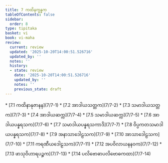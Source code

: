 ```yaml
---
title: 7 ကထိနက္ခန္ဓက
tableOfContents: false
sidebar:
  order: 8
type: tipitaka
basket: vi
book: vi-maha
review:
  current: review
  updated: '2025-10-20T14:00:51.526716'
  updated_by: ''
  notes: ''
  history:
  - state: review
    date: '2025-10-20T14:00:51.526716'
    updated_by: ''
    notes: ''
    previous_state: draft
---
```



<DynamicBreadcrumb />


<ReviewStatus review={frontmatter.review} showDetails={true} />

<HypothesisAnnotation frontmatter={frontmatter} />



<TableOfContents book="vi-maha" section="7">
* [7.1 ကထိနာနုဇာနန](7/7-1)
* [7.2 အာဒါယသတ္တက](7/7-2)
* [7.3 သမာဒါယသတ္တက](7/7-3)
* [7.4 အာဒါယဆက္က](7/7-4)
* [7.5 သမာဒါယဆက္က](7/7-5)
* [7.6 အာဒါယပန္နရသက](7/7-6)
* [7.7 သမာဒါယပန္နရသကာဒိ](7/7-7)
* [7.8 ဝိပ္ပကတသမာဒါယပန္နရသက](7/7-8)
* [7.9 အနာသာဒေါဠသက](7/7-9)
* [7.10 အာသာဒေါဠသက](7/7-10)
* [7.11 ကရဏီယဒေါဠသက](7/7-11)
* [7.12 အပဝိလာယနနဝက](7/7-12)
* [7.13 ဖာသုဝိဟာရပဉ္စက](7/7-13)
* [7.14 ပလိဗောဓာပလိဗောဓကထာ](7/7-14)
</TableOfContents>